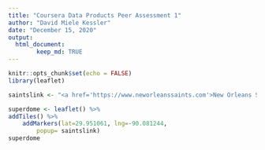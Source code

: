```yaml
---
title: "Coursera Data Products Peer Assessment 1"
author: "David Miele Kessler"
date: "December 15, 2020"
output: 
  html_document:
        keep_md: TRUE
---
```


```r
knitr::opts_chunk$set(echo = FALSE)
library(leaflet)
```

```r
saintslink <- "<a href='https://www.neworleanssaints.com'>New Orleans Saints</a>"

superdome <- leaflet() %>%
addTiles() %>%
    addMarkers(lat=29.951061, lng=-90.081244,
        popup= saintslink)
superdome
```